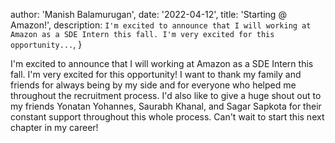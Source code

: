 
   author: 'Manish Balamurugan',
   date: '2022-04-12',
   title: 'Starting @ Amazon!',
   description:
     `I'm excited to announce that I will working at Amazon as a SDE Intern this fall. I'm very excited for this opportunity...`,
}



I'm excited to announce that I will working at Amazon as a SDE Intern this fall. I'm very excited for this opportunity! I want to thank my family and friends for always being by my side and for everyone who helped me throughout the recruitment process. I'd also like to give a huge shout out to my friends Yonatan Yohannes, Saurabh Khanal, and Sagar Sapkota for their constant support throughout this whole process. Can't wait to start this next chapter in my career!